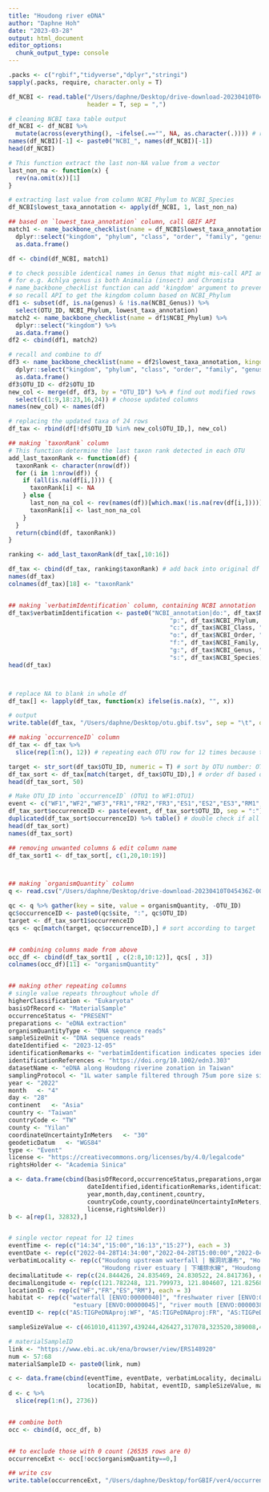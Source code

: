 ```yaml
---
title: "Houdong river eDNA"
author: "Daphne Hoh"
date: "2023-03-28"
output: html_document
editor_options: 
  chunk_output_type: console
---
```


```r
.packs <- c("rgbif","tidyverse","dplyr","stringi")
sapply(.packs, require, character.only = T)

df_NCBI <- read.table("/Users/daphne/Desktop/drive-download-20230410T045436Z-001/otu_constax_reorder.csv", 
                      header = T, sep = ",")

# cleaning NCBI taxa table output
df_NCBI <- df_NCBI %>%
  mutate(across(everything(), ~ifelse(.=="", NA, as.character(.)))) # replace blank cell to NA
names(df_NCBI)[-1] <- paste0("NCBI_", names(df_NCBI)[-1])
head(df_NCBI)

# This function extract the last non-NA value from a vector
last_non_na <- function(x) {
  rev(na.omit(x))[1]
}

# extracting last value from column NCBI_Phylum to NCBI_Species
df_NCBI$lowest_taxa_annotation <- apply(df_NCBI, 1, last_non_na)

## based on `lowest_taxa_annotation` column, call GBIF API
match1 <- name_backbone_checklist(name = df_NCBI$lowest_taxa_annotation) %>%
  dplyr::select("kingdom", "phylum", "class", "order", "family", "genus", "species", "scientificName") %>%
  as.data.frame()

df <- cbind(df_NCBI, match1)

# to check possible identical names in Genus that might mis-call API annotation
# for e.g. Achlya genus is both Animalia (insect) and Chromista
# name_backbone_checklist function can add 'kingdom' argument to prevent this mis-annotation
# so recall API to get the kingdom column based on NCBI_Phylum
df1 <- subset(df, is.na(genus) & !is.na(NCBI_Genus)) %>%
  select(OTU_ID, NCBI_Phylum, lowest_taxa_annotation)
match2 <- name_backbone_checklist(name = df1$NCBI_Phylum) %>%
  dplyr::select("kingdom") %>%
  as.data.frame()
df2 <- cbind(df1, match2)

# recall and combine to df
df3 <- name_backbone_checklist(name = df2$lowest_taxa_annotation, kingdom = df2$kingdom) %>%
  dplyr::select("kingdom", "phylum", "class", "order", "family", "genus", "scientificName") %>%
  as.data.frame()
df3$OTU_ID <- df2$OTU_ID
new_col <- merge(df, df3, by = "OTU_ID") %>% # find out modified rows
  select(c(1:9,18:23,16,24)) # choose updated columns
names(new_col) <- names(df)

# replacing the updated taxa of 24 rows
df_tax <- rbind(df[!df$OTU_ID %in% new_col$OTU_ID,], new_col)

## making `taxonRank` column
# This function determine the last taxon rank detected in each OTU
add_last_taxonRank <- function(df) {
  taxonRank <- character(nrow(df))
  for (i in 1:nrow(df)) {
    if (all(is.na(df[i,]))) {
      taxonRank[i] <- NA
    } else {
      last_non_na_col <- rev(names(df))[which.max(!is.na(rev(df[i,])))]
      taxonRank[i] <- last_non_na_col
    }
  }
  return(cbind(df, taxonRank))
}

ranking <- add_last_taxonRank(df_tax[,10:16])

df_tax <- cbind(df_tax, ranking$taxonRank) # add back into original df
names(df_tax)
colnames(df_tax)[18] <- "taxonRank"


## making `verbatimIdentification` column, containing NCBI annotation
df_tax$verbatimIdentification <- paste0("NCBI_annotation|do:", df_tax$NCBI_SuperKingdom, "|",
                                             "p:", df_tax$NCBI_Phylum, "|",
                                             "c:", df_tax$NCBI_Class, "|",
                                             "o:", df_tax$NCBI_Order, "|",
                                             "f:", df_tax$NCBI_Family, "|",
                                             "g:", df_tax$NCBI_Genus, "|",
                                             "s:", df_tax$NCBI_Species)
head(df_tax)



# replace NA to blank in whole df
df_tax[] <- lapply(df_tax, function(x) ifelse(is.na(x), "", x))

# output
write.table(df_tax, "/Users/daphne/Desktop/otu.gbif.tsv", sep = "\t", quote = F)
```

```r
## making `occurrenceID` column
df_tax <- df_tax %>% 
  slice(rep(1:n(), 12)) # repeating each OTU row for 12 times because total samples is 12

target <- str_sort(df_tax$OTU_ID, numeric = T) # sort by OTU number: OTU1 to OTU2736
df_tax_sort <- df_tax[match(target, df_tax$OTU_ID),] # order df based on ascending OTU 
head(df_tax_sort, 50)

# Make OTU_ID into `occurrenceID` (OTU1 to WF1:OTU1)
event <- c("WF1","WF2","WF3","FR1","FR2","FR3","ES1","ES2","ES3","RM1","RM2","RM3")
df_tax_sort$occurrenceID <- paste(event, df_tax_sort$OTU_ID, sep = ":")
duplicated(df_tax_sort$occurrenceID) %>% table() # double check if all are unique
head(df_tax_sort)
names(df_tax_sort)

## removing unwanted columns & edit column name
df_tax_sort1 <- df_tax_sort[, c(1,20,10:19)]



## making `organismQuantity` column
q <- read.csv("/Users/daphne/Desktop/drive-download-20230410T045436Z-001/otutab_qiime2_q20_filtered_rename.csv") 

qc <- q %>% gather(key = site, value = organismQuantity, -OTU_ID)
qc$occurrenceID <- paste0(qc$site, ":", qc$OTU_ID)
target <- df_tax_sort1$occurrenceID
qcs <- qc[match(target, qc$occurrenceID),] # sort according to target


## combining columns made from above
occ_df <- cbind(df_tax_sort1[ , c(2:8,10:12)], qcs[ , 3])
colnames(occ_df)[11] <- "organismQuantity"


## making other repeating columns
# single value repeats throughout whole df 
higherClassification <- "Eukaryota"
basisOfRecord <- "MaterialSample"
occurrenceStatus <- "PRESENT"
preparations <- "eDNA extraction"
organismQuantityType <- "DNA sequence reads"
sampleSizeUnit <- "DNA sequence reads"
dateIdentified <- "2023-12-05"
identificationRemarks <- "verbatimIdentification indicates species identification made via de novo clustering, 97% ANI against reference database MIDORI2 ; dateIdentified indicates date for secondary species mapping of the NCBI/MIDORI2 output to the GBIF Backbone Taxonomy"
identificationReferences <- "https://doi.org/10.1002/edn3.303"
datasetName	<- "eDNA along Houdong riverine zonation in Taiwan"
samplingProtocol <- "1L water sample filtered through 75um pore size sieve and then 0.22um membrane"
year <- "2022"
month	<- "4"
day	<- "28"
continent	<- "Asia"
country	<- "Taiwan"
countryCode	<- "TW"
county <- "Yilan"
coordinateUncertaintyInMeters	<- "30"
geodeticDatum	<- "WGS84"
type <- "Event"
license	<- "https://creativecommons.org/licenses/by/4.0/legalcode"
rightsHolder <- "Academia Sinica"

a <- data.frame(cbind(basisOfRecord,occurrenceStatus,preparations,organismQuantityType,sampleSizeUnit,
                      dateIdentified,identificationRemarks,identificationReferences,datasetName,samplingProtocol,
                      year,month,day,continent,country,
                      countryCode,county,coordinateUncertaintyInMeters,geodeticDatum,type,
                      license,rightsHolder))
b <- a[rep(1, 32832),]


# single vector repeat for 12 times
eventTime <- rep(c("14:34","15:00","16:13","15:27"), each = 3) 
eventDate <- rep(c("2022-04-28T14:34:00","2022-04-28T15:00:00","2022-04-28T16:13:00","2022-04-28T15:27:00"), each = 3)
verbatimLocality <- rep(c("Houdong upstream waterfall | 猴洞坑瀑布", "Houdong downstream river | 猴洞溪", 
                          "Houdong river estuary | 下埔排水線", "Houdong river mouth | 竹安出海口"), each = 3)
decimalLatitude <- rep(c(24.844426, 24.835469, 24.830522, 24.841736), each = 3)
decimalLongitude <- rep(c(121.782248, 121.799973, 121.804607, 121.825681), each = 3)	
locationID <- rep(c("WF","FR","ES","RM"), each = 3)
habitat <- rep(c("waterfall [ENVO:00000040]", "freshwater river [ENVO:01000297]", 
                  "estuary [ENVO:00000045]", "river mouth [ENVO:00000386]"), each = 3)
eventID <- rep(c("AS:TIGPeDNAproj:WF", "AS:TIGPeDNAproj:FR", "AS:TIGPeDNAproj:ES", "AS:TIGPeDNAproj:RM"), each = 3)

sampleSizeValue <- c(461010,411397,439244,426427,317078,323520,389008,455818,424854,225422,314341,334274) # sorted from WF1 to RM3

# materialSampleID
link <- "https://www.ebi.ac.uk/ena/browser/view/ERS148920"
num <- 57:68
materialSampleID <- paste0(link, num)

c <- data.frame(cbind(eventTime, eventDate, verbatimLocality, decimalLatitude, decimalLongitude,
                      locationID, habitat, eventID, sampleSizeValue, materialSampleID))
d <- c %>% 
  slice(rep(1:n(), 2736))


## combine both
occ <- cbind(d, occ_df, b)


## to exclude those with 0 count (26535 rows are 0)
occurrenceExt <- occ[!occ$organismQuantity==0,] 

## write csv
write.table(occurrenceExt, "/Users/daphne/Desktop/forGBIF/ver4/occurrence.tsv", sep = "\t", quote = F)
```
